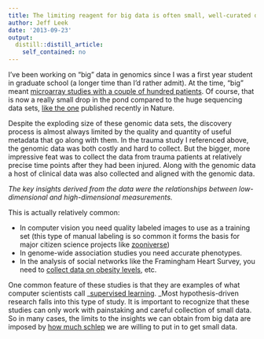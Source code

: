```yaml
---
title: The limiting reagent for big data is often small, well-curated data
author: Jeff Leek
date: '2013-09-23'
output:
  distill::distill_article:
    self_contained: no
---
```


I've been working on "big" data in genomics since I was a first year student in graduate school (a longer time than I'd rather admit). At the time, "big" meant [microarray studies with a couple of hundred patients](http://genomics.princeton.edu/storeylab/trauma/). Of course, that is now a really small drop in the pond compared to the huge sequencing data sets, [like the one](http://www.nature.com/nature/journal/vaop/ncurrent/full/nature12531.html) published recently in Nature.

Despite the exploding size of these genomic data sets, the discovery process is almost always limited by the quality and quantity of useful metadata that go along with them. In the trauma study I referenced above, the genomic data was both costly and hard to collect. But the bigger, more impressive feat was to collect the data from trauma patients at relatively precise time points after they had been injured. Along with the genomic data a host of clinical data was also collected and aligned with the genomic data.

_The key insights derived from the data were the relationships between low-dimensional and high-dimensional measurements. _

This is actually relatively common:

  * In computer vision you need quality labeled images to use as a training set (this type of manual labeling is so common it forms the basis for major citizen science projects like [zooniverse](https://www.zooniverse.org/))
  * In genome-wide association studies you need accurate phenotypes.
  * In the analysis of social networks like the Framingham Heart Survey, you need to [collect data on obesity levels](http://www.nejm.org/doi/full/10.1056/NEJMsa066082), etc.

One common feature of these studies is that they are examples of what computer scientists call _[supervised learning](http://en.wikipedia.org/wiki/Supervised_learning). _Most hypothesis-driven research falls into this type of study. It is important to recognize that these studies can only work with painstaking and careful collection of small data. So in many cases, the limits to the insights we can obtain from big data are imposed by [how much schlep](http://simplystatistics.org/2012/05/28/schlep-blindness-in-statistics/) we are willing to put in to get small data.

&nbsp;

&nbsp;

&nbsp;
